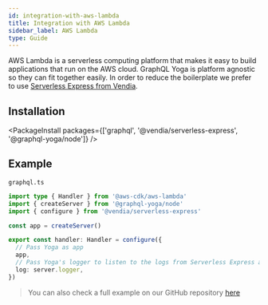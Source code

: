 ```yaml
---
id: integration-with-aws-lambda
title: Integration with AWS Lambda
sidebar_label: AWS Lambda
type: Guide
---
```


AWS Lambda is a serverless computing platform that makes it easy to build applications that run on the AWS cloud. GraphQL Yoga is platform agnostic so they can fit together easily.
In order to reduce the boilerplate we prefer to use [Serverless Express from Vendia](https://github.com/vendia/serverless-express).

## Installation

<PackageInstall
  packages={['graphql', '@vendia/serverless-express', '@graphql-yoga/node']}
/>

## Example

`graphql.ts`

```ts
import type { Handler } from '@aws-cdk/aws-lambda'
import { createServer } from '@graphql-yoga/node'
import { configure } from '@vendia/serverless-express'

const app = createServer()

export const handler: Handler = configure({
  // Pass Yoga as app
  app,
  // Pass Yoga's logger to listen to the logs from Serverless Express as well
  log: server.logger,
})
```

> You can also check a full example on our GitHub repository [here](https://github.com/dotansimha/graphql-yoga/tree/master/examples/aws-lambda)
